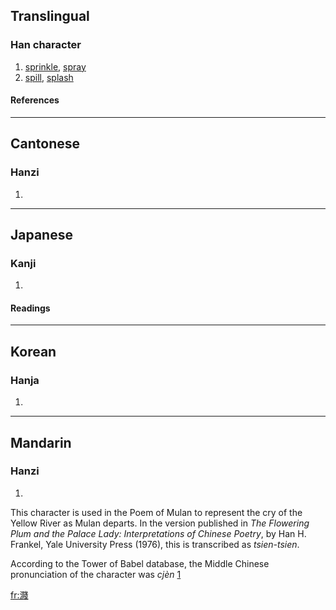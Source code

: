 {{see|溅}}

==Translingual==
===Han character===
{{Han char|rn=85|rad=水|as=15|sn=18|four=3315<sub>3</sub>|canj=水月金戈 (EBCI)}}
# [[sprinkle]], [[spray]]
# [[spill]], [[splash]]
====References====
{{Han ref|kx=0657.380|dkj=18557|dj=1068.060|hdz=31778.030|uh=6FFA|ud=28666|bh=C271|bd=49777}}

----
==Cantonese==
===Hanzi===
{{yue-hanzi|jyut=|y=jin1, jin3}}
# {{defn|Cantonese}}

----
==Japanese==
===Kanji===
{{ja-kanji|grade=|rs=水15}}
# {{defn|Japanese}} 
====Readings====
{{ja-readings|on=[[せん]] (sen)|kun=[[そそぐ]] (sosogu)}}

----
==Korean==
===Hanja===
{{ko-hanja|hangeul=천|eumhun=|rv=cheon|mr=ch'ŏn|y=chen}}
# {{defn|Korean}}

----
==Mandarin==
===Hanzi===
{{cmn-hanzi|sim=溅|pin=[[jiàn]] ([[jian4]])|wg=chien<sup>4</sup>}}
# {{defn|Mandarin}}


This character is used in the Poem of Mulan to represent the cry of the Yellow River as Mulan departs.  In the version published in ''The Flowering Plum and the Palace Lady: Interpretations of Chinese Poetry'', by Han H. Frankel, Yale University Press (1976), this is transcribed as ''tsien-tsien''. 

According to the Tower of Babel database, the Middle Chinese pronunciation of the character was ''cjèn''
[http://starling.rinet.ru/cgi-bin/response.cgi?root=config&morpho=0&basename=%5Cdata%5Cchina%5Cbigchina&first=1&text_character=%E6%BF%BA]

[[fr:濺]]